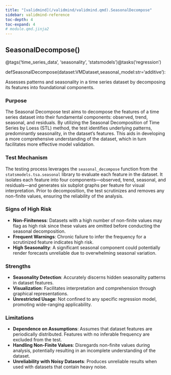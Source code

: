 ```yaml
---
title: "[validmind](/validmind/validmind.qmd).SeasonalDecompose"
sidebar: validmind-reference
toc-depth: 4
toc-expand: 4
# module.qmd.jinja2
---
```


<!-- function.qmd.jinja2 -->

## SeasonalDecompose[()]{.muted}

<!-- signatures.jinja2 -->

::: {.signature}

<span class="decorators"><span class="decorator">@<span class="n">tags(<span class="s">'time_series_data'</span>, <span class="s">'seasonality'</span>, <span class="s">'statsmodels'</span>)</span></span><span class="decorator">@<span class="n">tasks(<span class="s">'regression'</span>)</span></span></span>

<span class="kw">def</span><span class="name">SeasonalDecompose</span>(<span class="params"><span class="n">dataset</span><span class="p">:</span><span class="n">VMDataset</span><span class="muted">,</span></span><span class="params"><span class="n">seasonal_model</span><span class="p">:</span><span class="nb">str</span><span class="o">=</span><span class="s1">'additive'</span></span>):

:::

<!-- docstring.jinja2 -->

Assesses patterns and seasonality in a time series dataset by decomposing its features into foundational components.

### Purpose

The Seasonal Decompose test aims to decompose the features of a time series dataset into their fundamental components: observed, trend, seasonal, and residuals. By utilizing the Seasonal Decomposition of Time Series by Loess (STL) method, the test identifies underlying patterns, predominantly seasonality, in the dataset's features. This aids in developing a more comprehensive understanding of the dataset, which in turn facilitates more effective model validation.

### Test Mechanism

The testing process leverages the `seasonal_decompose` function from the `statsmodels.tsa.seasonal` library to evaluate each feature in the dataset. It isolates each feature into four components—observed, trend, seasonal, and residuals—and generates six subplot graphs per feature for visual interpretation. Prior to decomposition, the test scrutinizes and removes any non-finite values, ensuring the reliability of the analysis.

### Signs of High Risk

- **Non-Finiteness**: Datasets with a high number of non-finite values may flag as high risk since these values are omitted before conducting the seasonal decomposition.
- **Frequent Warnings**: Chronic failure to infer the frequency for a scrutinized feature indicates high risk.
- **High Seasonality**: A significant seasonal component could potentially render forecasts unreliable due to overwhelming seasonal variation.

### Strengths

- **Seasonality Detection**: Accurately discerns hidden seasonality patterns in dataset features.
- **Visualization**: Facilitates interpretation and comprehension through graphical representations.
- **Unrestricted Usage**: Not confined to any specific regression model, promoting wide-ranging applicability.

### Limitations

- **Dependence on Assumptions**: Assumes that dataset features are periodically distributed. Features with no inferable frequency are excluded from the test.
- **Handling Non-Finite Values**: Disregards non-finite values during analysis, potentially resulting in an incomplete understanding of the dataset.
- **Unreliability with Noisy Datasets**: Produces unreliable results when used with datasets that contain heavy noise.
